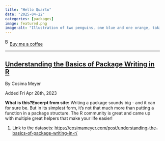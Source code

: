 ```yaml
---
title: "Hello Quarto"
date: "2025-04-22"
categories: [packages]
image: featured.png
image-alt: "Illustration of two penguins, one blue and one orange, taking a selfie with a selfie stick. The moon in the background looks like the Quarto logo."
---
```



<link href="https://fonts.googleapis.com/css?family=Cookie" rel="stylesheet"><a class="bmc-button" target="_blank" href="https://www.buymeacoffee.com/JoscelinRocha">![Buy me a coffee](https://cdn.buymeacoffee.com/buttons/bmc-new-btn-logo.svg){alt="Buy me a coffee" width="15" height="21"}Buy me a coffee</a>

------------------------------------------------------------------------


## [Understanding the Basics of Package Writing in R](https://cosimameyer.com/post/understanding-the-basics-of-package-writing-in-r/)

By Cosima Meyer

Added Fri Apr 28th, 2023

**What is this?****Excerpt from site:** Writing a package sounds big - and it can for sure be. But in its simplest form, it's not that much more than putting a function in a package structure. The R community is great and came up with multiple great helpers that make your life easier!

1.  Link to the datasets: <https://cosimameyer.com/post/understanding-the-basics-of-package-writing-in-r/>